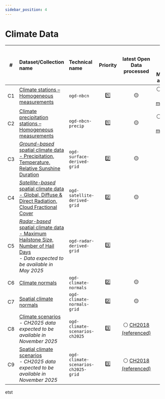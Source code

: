 ```yaml
---
sidebar_position: 4
---
```


# Climate Data

| #  | Dataset/Collection name | Technical name | Priority | latest Open Data processed | latest Open Data & File-Metadata available |
|:-----:|:-----|:-----|:-----:|:-----:|:-----:|
| C1 | [Climate stations – Homogeneous measurements](/c-climate-data/c1-climate-stations_homogeneous) | `ogd-nbcn` | 1️⃣ | 🟡 | ⚪ [ALPHA (File metadata)](https://sys-data.int.bgdi.ch/browser/index.html#/collections/ch.meteoschweiz.ogd-nbcn) <!-- available as BETA in Q1-2025 --> |
| C2 | [Climate precipitation stations – Homogeneous measurements](/c-climate-data/c2-climate-percipitation-stations_homogeneous) | `ogd-nbcn-precip` | 1️⃣ | 🟡 | ⚪ [ALPHA (File metadata)](https://sys-data.int.bgdi.ch/browser/index.html#/collections/ch.meteoschweiz.ogd-nbcn-precip) <!-- available as BETA in Q1-2025 --> |
| C3 | [*Ground-based* spatial climate data - Precipitation, Temperature, Relative Sunshine Duration](/c-climate-data/c3-ground-based-climate-data) | `ogd-surface-derived-grid` | 2️⃣ | 🟡 | ⚪ [PoC](https://sys-data.int.bgdi.ch/browser/index.html#/collections/ch.meteoschweiz.ogd-surface-derived-grid) |
| C4 | [*Satellite-based* spatial climate data - Global, Diffuse & Direct Radiation, Cloud Fractional Cover](/c-climate-data/c4-satellite-based-climate-data) | `ogd-satellite-derived-grid` | 2️⃣ | 🟡 | ⚪ [PoC](https://sys-data.int.bgdi.ch/browser/index.html#/collections/ch.meteoschweiz.ogd-satellite-derived-grid) |
| C5 | [*Radar-based* spatial climate data - Maximum Hailstone Size, Number of Hail Days](/c-climate-data/c5-radar-based-climate-data) <br/> *- Data expected to be available in May 2025* | `ogd-radar-derived-grid` | 3️⃣ |   |   |
| C6 | [Climate normals](/c-climate-data/c6-climate-normals) | `ogd-climate-normals` | 2️⃣ | 🟡 | ⚪ |
| C7 | [Spatial climate normals](c-climate-data/c7-spatial-climate-normals) | `ogd-climate-normals-grid` | 2️⃣ | 🟡 | ⚪ |
| C8 | [Climate scenarios](/c-climate-data/c8-climate-scenarios) <br/> *- CH2025 data expected to be available in November 2025* | `ogd-climate-scenarios-ch2025` | 3️⃣ | ⚪ [CH2018 (referenced)](https://www.nccs.admin.ch/nccs/en/home/climate-change-and-impacts/swiss-climate-change-scenarios/ch2018-web-atlas.html) | ⚪ |
| C9 | [Spatial climate scenarios](/c-climate-data/c9-spatial-climate-scenarios.md) <br/> *- CH2025 data expected to be available in November 2025* | `ogd-climate-scenarios-ch2025-grid` | 3️⃣ | ⚪ [CH2018 (referenced)](https://www.nccs.admin.ch/nccs/en/home/climate-change-and-impacts/swiss-climate-change-scenarios/ch2018-web-atlas.html) | ⚪ |

etst
